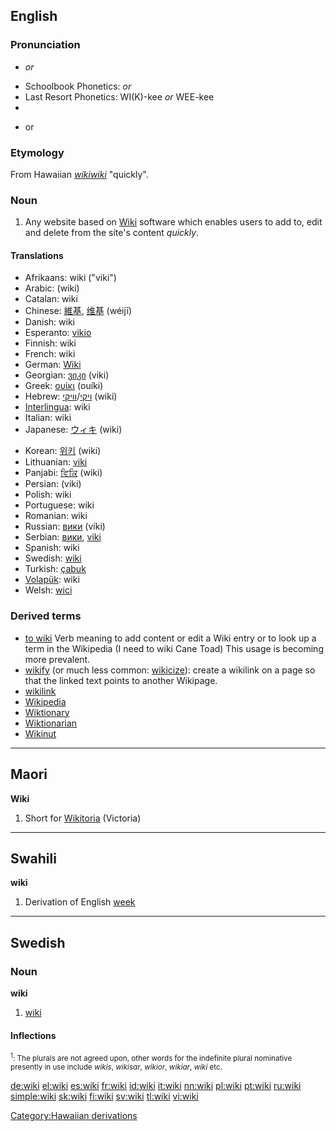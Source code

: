{{wikipedia}}
==English==

===Pronunciation===
*{{IPA|/ˈwɪ.ki/}} ''or'' {{IPA|/ˈwi.ki/}}
*Schoolbook Phonetics: {{AHD|(wĭʹkē)}} ''or'' {{AHD|(wēʹkē)}}
*Last Resort Phonetics: WI(K)-kee ''or'' WEE-kee
*{{audio|en-us-wiki.ogg|Audio (US)}}
*{{Rhymes|ɪki}} or {{IPAchar|[[Rhymes:English:-iːki|-iːki]]}}

===Etymology===
From Hawaiian ''[[wikiwiki]]'' "quickly".

===Noun===
{{en-noun}}

# Any website based on [[w:Wiki|Wiki]] software which enables users to add to, edit and delete from the site's content ''quickly''.

====Translations====
{{top}}
*Afrikaans: wiki ("viki")
*Arabic: {{ARchar|[[ويكي]]}} (wiki)
*Catalan: wiki
*Chinese: [[維基]], [[维基]] (wéijī)
*Danish: wiki
*Esperanto: [[vikio]]
*Finnish: wiki
*French: wiki {{m}}
*German: [[Wiki]] {{n}}
*Georgian: [[ვიკი]] (viki)
*Greek: [[ουίκι]] (ouíki)
*Hebrew: [[ויקי]]/[[וויקי]] (wiki)
*[[Interlingua]]: wiki
*Italian: wiki
*Japanese: [[ウィキ]] (wiki)
{{mid}}
*Korean: [[위키]] (wiki)
*Lithuanian: [[viki]]
*Panjabi: [[ਵਿਕਿ]] (wiki)
*Persian: {{FAchar|[[ویکی]]}} (viki)
*Polish: wiki
*Portuguese: wiki
*Romanian: wiki
*Russian: [[вики]] (víki)
*Serbian: [[вики]], [[viki]]
*Spanish: wiki
*Swedish: [[#Swedish|wiki]]
*Turkish: [[çabuk]]
*[[Volapük]]: wiki
*Welsh: [[wici]]
{{bottom}}

===Derived terms===
* [[to wiki]] Verb meaning to add content or edit a Wiki entry or to look up a term in the Wikipedia (I need to wiki Cane Toad) This usage is becoming more prevalent.
* [[wikify]] (or much less common: [[wikicize]]): create a wikilink on a page so that the linked text points to another Wikipage.
* [[wikilink]]
* [[Wikipedia]]
* [[Wiktionary]]
* [[Wiktionarian]]
* [[Wikinut]]


----

==Maori==

'''Wiki'''

# Short for [[Wikitoria]] (Victoria)


----

==Swahili==

'''wiki'''

# Derivation of English [[week]] 


-----

==Swedish==

===Noun===
'''wiki'''

#[[#English|wiki]]

====Inflections====
{{sv-noun|gender=Common|wiki|wikin|wikier|wikierna|wikis|wikins|wikiers|wikiernas}}
<small><sup>1</sup>: The plurals are not agreed upon, other words for the indefinite plural nominative presently in use include ''wikis'', ''wikisar'', ''wikior'', ''wikiar'', ''wiki'' etc.</small>

[[Category:Hawaiian derivations]]

[[de:wiki]]
[[el:wiki]]
[[es:wiki]]
[[fr:wiki]]
[[id:wiki]]
[[it:wiki]]
[[nn:wiki]]
[[pl:wiki]]
[[pt:wiki]]
[[ru:wiki]]
[[simple:wiki]]
[[sk:wiki]]
[[fi:wiki]]
[[sv:wiki]]
[[tl:wiki]]
[[vi:wiki]]